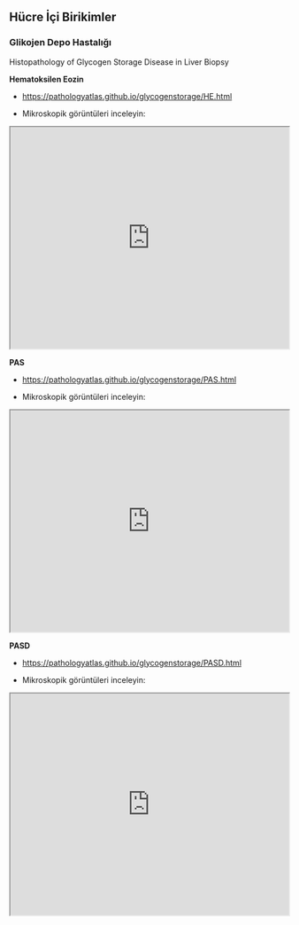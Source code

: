 ## Hücre İçi Birikimler

### Glikojen Depo Hastalığı

Histopathology of Glycogen Storage Disease in Liver Biopsy

**Hematoksilen Eozin**

-   <https://pathologyatlas.github.io/glycogenstorage/HE.html>

-   Mikroskopik görüntüleri inceleyin:

<iframe src="https://pathologyatlas.github.io/glycogenstorage/HE.html" width="100%" height="400px">

</iframe>

**PAS**

-   <https://pathologyatlas.github.io/glycogenstorage/PAS.html>

-   Mikroskopik görüntüleri inceleyin:

<iframe src="https://pathologyatlas.github.io/glycogenstorage/PAS.html" width="100%" height="400px">

</iframe>

**PASD**

-   <https://pathologyatlas.github.io/glycogenstorage/PASD.html>

-   Mikroskopik görüntüleri inceleyin:

<iframe src="https://pathologyatlas.github.io/glycogenstorage/PASD.html" width="100%" height="400px">

</iframe>
